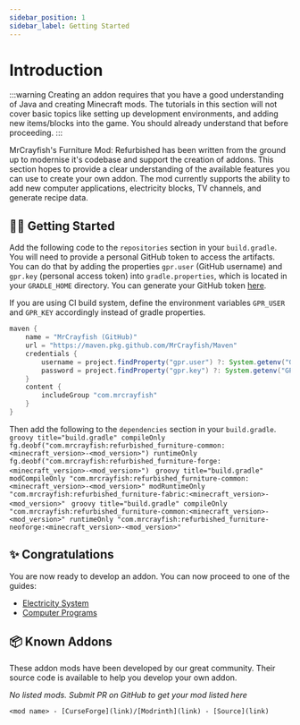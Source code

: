 ```yaml
---
sidebar_position: 1
sidebar_label: Getting Started
---
```



# Introduction

:::warning
Creating an addon requires that you have a good understanding of Java and creating Minecraft mods. The tutorials in this section will not cover basic topics like setting up development environments, and adding new items/blocks into the game. You should already understand that before proceeding.
:::

MrCrayfish's Furniture Mod: Refurbished has been written from the ground up to modernise it's codebase and support the creation of addons. This section hopes to provide a clear understanding of the available features you can use to create your own addon. The mod currently supports the ability to add new computer applications, electricity blocks, TV channels, and generate recipe data.

## 🙋‍♂️ Getting Started

Add the following code to the `repositories` section in your `build.gradle`. You will need to provide a personal GitHub token to access the artifacts. You can do that by adding the properties `gpr.user` (GitHub username) and `gpr.key` (personal access token) into `gradle.properties`, which is located in your `GRADLE_HOME` directory. You can generate your GitHub token [here](https://github.com/settings/tokens). 

If you are using CI build system, define the environment variables `GPR_USER` and `GPR_KEY` accordingly instead of gradle properties.

```groovy title="build.gradle"
maven {
    name = "MrCrayfish (GitHub)"
    url = "https://maven.pkg.github.com/MrCrayfish/Maven"
    credentials {
        username = project.findProperty("gpr.user") ?: System.getenv("GPR_USER")
        password = project.findProperty("gpr.key") ?: System.getenv("GPR_KEY")
    }
    content {
        includeGroup "com.mrcrayfish"
    }
}
```
Then add the following to the `dependencies` section in your `build.gradle`.
<Tabs>
  <TabItem value="forge" label="Forge" default>
    ```groovy title="build.gradle"
    compileOnly fg.deobf("com.mrcrayfish:refurbished_furniture-common:<minecraft_version>-<mod_version>")
    runtimeOnly fg.deobf("com.mrcrayfish:refurbished_furniture-forge:<minecraft_version>-<mod_version>")
    ```
  </TabItem>
  <TabItem value="fabric" label="Fabric">
    ```groovy title="build.gradle"
    modCompileOnly "com.mrcrayfish:refurbished_furniture-common:<minecraft_version>-<mod_version>"
    modRuntimeOnly "com.mrcrayfish:refurbished_furniture-fabric:<minecraft_version>-<mod_version>"
    ```
  </TabItem>
  <TabItem value="neoforge" label="NeoForge">
    ```groovy title="build.gradle"
    compileOnly "com.mrcrayfish:refurbished_furniture-common:<minecraft_version>-<mod_version>"
    runtimeOnly "com.mrcrayfish:refurbished_furniture-neoforge:<minecraft_version>-<mod_version>"
    ```
  </TabItem>
</Tabs>

## ✨ Congratulations

You are now ready to develop an addon. You can now proceed to one of the guides:

- [Electricity System](/docs/category/electricity-system)
- [Computer Programs](/docs/category/computer-programs)

## 📦 Known Addons

These addon mods have been developed by our great community. Their source code is available to help you develop your own addon.

*No listed mods. Submit PR on GitHub to get your mod listed here*

`<mod name> - [CurseForge](link)/[Modrinth](link) - [Source](link)`